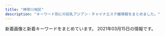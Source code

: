 ```yaml
---
title: "神奈川地区"
description: "キーワード別にの巨乳アジアン・チャイナエステ嬢情報をまとめました。"
---
```


新着画像と新着キーワードをまとめています。
2021年03月15日の情報です。

<DmmAffiliateIns />
<KeywordTable
  shops={
    [
    {
        "station": "JR\u5e73\u585a\u99c5",
        "url": "http://esthe-massage.pw/",
        "img_links": [
            "http://esthe-massage.pw/img/cg03.jpg",
            "http://esthe-massage.pw/img/m1.jpg",
            "http://esthe-massage.pw/img/top.jpg",
            "http://esthe-massage.pw/img/cg04.jpg",
            "http://esthe-massage.pw/img/m10.jpg",
            "http://esthe-massage.pw/img/m6.jpg",
            "http://esthe-massage.pw/img/m5.jpg",
            "http://esthe-massage.pw/img/m4.jpg",
            "http://esthe-massage.pw/img/m20.jpg",
            "http://esthe-massage.pw/img/fla.jpg",
            "http://esthe-massage.pw/img/cg01.jpg",
            "http://esthe-massage.pw/img/m60.jpg",
            "http://esthe-massage.pw/img/noo.png",
            "http://esthe-massage.pw/img/cg05.jpg",
            "http://esthe-massage.pw/img/m2.jpg",
            "http://esthe-massage.pw/img/stan.png",
            "http://esthe-massage.pw/img/m30.jpg",
            "http://esthe-massage.pw/img/cg02.jpg",
            "http://esthe-massage.pw/img/m3.jpg",
            "http://esthe-massage.pw/img/no.png"
        ],
        "keywords": {
            "86": 3,
            "85": 1,
            "D": 3,
            "87": 1,
            "E": 2
        },
        "name": "\u6843\u9999"
    },
    {
        "keywords": {},
        "url": "http://www.miyoplop.xyz/",
        "name": "\u30cf\u30cb\u30fc",
        "station": "JR\u85e4\u6ca2\u99c5\u5357\u53e3",
        "img_links": []
    },
    {
        "station": "JR\u6238\u585a\u99c5\u897f\u53e3",
        "img_links": [
            "https://arena.jpn.vin/photos/sites/25/2021/02/2021021019135821.jpg",
            "https://arena.jpn.vin/images/s2.jpg",
            "https://arena.jpn.vin/images/s_news.jpg",
            "https://arena.jpn.vin/images/new.jpg",
            "https://arena.jpn.vin/images/tel.jpg",
            "https://arena.jpn.vin/images/room4.jpg",
            "https://arena.jpn.vin/images/news_bj2.jpg",
            "https://arena.jpn.vin/images/room1.jpg",
            "https://arena.jpn.vin/images/mobile.jpg",
            "https://arena.jpn.vin/images/room3.jpg",
            "https://arena.jpn.vin/images/s_staff.jpg",
            "https://arena.jpn.vin/photos/sites/25/2021/02/2021021019135553.jpg",
            "https://arena.jpn.vin/images/room2.jpg",
            "https://arena.jpn.vin/images/s1.jpg",
            "https://arena.jpn.vin/images/s_link.jpg",
            "https://arena.jpn.vin/photos/sites/25/2021/02/202102101913575.jpg",
            "https://arena.jpn.vin/images/top.jpg",
            "https://arena.jpn.vin/images/s_face.jpg",
            "https://arena.jpn.vin/photos/sites/25/2021/02/2021021019135619.jpg"
        ],
        "name": "\u30a2\u30ea\u30fc\u30ca",
        "keywords": {
            "85": 16,
            "86": 32,
            "C": 12,
            "D": 64,
            "87": 16
        },
        "url": "https://arena.jpn.vin/"
    },
    {
        "station": "JR\u85e4\u6ca2\u99c5\u5357\u53e3",
        "name": "\u9e97",
        "keywords": {
            "83": 4,
            "86": 4,
            "89": 2,
            "85": 2
        },
        "img_links": [
            "http://es-rei.work/_src/26747204/list_05.png",
            "http://es-rei.work/_src/26838136/news.jpg",
            "http://es-rei.work/_src/26747300/line3.png",
            "http://es-rei.work/_src/26791115/_igp4263.jpg",
            "http://es-rei.work/_src/26747132/line1.jpg",
            "http://es-rei.work/_src/26747114/base_03.png",
            "http://es-rei.work/_src/26747222/line3.png",
            "http://es-rei.work/_src/26747207/navi2_03.png",
            "http://es-rei.work/_src/26747225/wechatimg75.jpg",
            "http://es-rei.work/_src/47863241/05859f21726dfcef9faa9bab12a2595.jpg",
            "http://es-rei.work/_src/26838158/wechatimg75.jpg",
            "http://es-rei.work/_src/26747208/navi2_04.png",
            "http://es-rei.work/_src/34041596/05859f21726dfcef9faa9bab12a2595.jpg",
            "http://es-rei.work/_src/26824216/b0131b16446464e537eff864d8f041bb.jpg",
            "http://es-rei.work/_src/26747093/_igp4295.jpg",
            "http://es-rei.work/_src/26747086/base_01.png",
            "http://es-rei.work/_src/26791053/_dsf9449.jpg",
            "http://es-rei.work/_src/26747292/wechatimg202.jpg",
            "http://es-rei.work/_src/26791049/_dsf9442.jpg",
            "http://es-rei.work/_src/26747301/line3.png",
            "http://es-rei.work/_src/47863239/line3.png",
            "http://es-rei.work/_src/26838156/wechatimg204.jpg",
            "http://es-rei.work/_src/26747226/line3.png",
            "http://es-rei.work/3.jpg",
            "http://es-rei.work/_src/26747287/line3.png",
            "http://es-rei.work/_src/26747218/line1.jpg",
            "http://es-rei.work/_src/26838155/wechatimg202.jpg",
            "http://es-rei.work/_src/26747206/navi2_02.png",
            "http://es-rei.work/_src/26790995/wechatimg38_20181018221746252.jpg",
            "http://es-rei.work/_src/47863108/wechatimg26_20200914183556350.jpg",
            "http://es-rei.work/_src/26747201/list_02.png",
            "http://es-rei.work/_src/26747141/base_03.png",
            "http://es-rei.work/_src/26824435/cam2.png",
            "http://es-rei.work/5.jpg",
            "http://es-rei.work/_src/47863242/100054276feb8d8cef3ac5199531cfe.jpg",
            "http://es-rei.work/_src/26747223/line3.png",
            "http://es-rei.work/_src/26747200/list_01.png",
            "http://es-rei.work/_src/26747158/base_03.png",
            "http://es-rei.work/_src/26747202/list_03.png",
            "http://es-rei.work/_src/26747231/line1.jpg",
            "http://es-rei.work/_src/26747229/line1.jpg",
            "http://es-rei.work/_src/26747203/list_04.png",
            "http://es-rei.work/_src/26838174/line.png",
            "http://es-rei.work/1.jpg",
            "http://es-rei.work/_src/26747199/sign.png",
            "http://es-rei.work/2.jpg",
            "http://es-rei.work/_src/26747205/navi2_01.png",
            "http://es-rei.work/_src/26791051/_dsf9446.jpg",
            "http://es-rei.work/_src/26747210/navi2_06.png",
            "http://es-rei.work/_src/26747173/base_03.png",
            "http://es-rei.work/_src/47863244/line1.jpg",
            "http://es-rei.work/_src/26747294/line3.png",
            "http://es-rei.work/_src/34041600/line3.png",
            "http://es-rei.work/_src/26747304/line1.jpg",
            "http://es-rei.work/_src/26747288/line3.png",
            "http://es-rei.work/_src/47863240/line3.png",
            "http://es-rei.work/_src/26747187/base_03.png",
            "http://es-rei.work/_src/26747296/line1.jpg",
            "http://es-rei.work/_src/26747221/wechatimg164_1.jpg",
            "http://es-rei.work/_src/34041599/line3.png",
            "http://es-rei.work/_src/26747302/wechatimg204.jpg",
            "http://es-rei.work/_src/26747126/base_01.png",
            "http://es-rei.work/_src/26838157/wechatimg77.jpg",
            "http://es-rei.work/_src/26747170/base_01.png",
            "http://es-rei.work/_src/26747089/51d8ecbee4cc2935f070c539c37ded71.jpg",
            "http://es-rei.work/_src/26747209/navi2_05.png",
            "http://es-rei.work/_src/26747185/base_01.png",
            "http://es-rei.work/_src/26838160/line.png",
            "http://es-rei.work/_src/26747293/line3.png",
            "http://es-rei.work/_src/34041693/line1.jpg",
            "http://es-rei.work/_src/26747289/wechatimg77.jpg",
            "http://es-rei.work/_src/34041597/wechatimg26_20200914183556350.jpg",
            "http://es-rei.work/4.jpg",
            "http://es-rei.work/_src/26747227/line3.png",
            "http://es-rei.work/_src/26747153/base_01.png",
            "http://es-rei.work/_src/34124118/wechatimg26_20200914183556350.jpg"
        ],
        "url": "http://es-rei.work/"
    },
    {
        "img_links": [
            "https://mitsunoaji.oks.bz/images/ico01.png",
            "https://mitsunoaji.oks.bz/images/link_nav06.jpg",
            "https://mitsunoaji.oks.bz/images/link_nav07.jpg",
            "https://mitsunoaji.oks.bz/images/side_link.jpg",
            "https://mitsunoaji.oks.bz/images/link_nav03.jpg",
            "https://mitsunoaji.oks.bz/images/side_mobile.jpg",
            "https://mitsunoaji.oks.bz/photos/sites/22/2021/01/202101310909471.jpg",
            "https://mitsunoaji.oks.bz/images/top_slider01.jpg",
            "https://mitsunoaji.oks.bz/images/sp_top.jpg",
            "https://mitsunoaji.oks.bz/images/top.png",
            "https://mitsunoaji.oks.bz/images/side_tel.jpg",
            "https://mitsunoaji.oks.bz/photos/sites/22/2021/01/2021013109095052.jpg",
            "https://mitsunoaji.oks.bz/images/info3.jpg",
            "https://mitsunoaji.oks.bz/photos/sites/22/2021/01/202101310909491.jpg",
            "https://mitsunoaji.oks.bz/photos/sites/22/2021/01/2021013109095137.jpg",
            "https://mitsunoaji.oks.bz/images/info1.jpg",
            "https://mitsunoaji.oks.bz/images/link_nav05.jpg",
            "https://mitsunoaji.oks.bz/images/link_nav04.jpg",
            "https://mitsunoaji.oks.bz/images/info2.jpg",
            "https://mitsunoaji.oks.bz/images/link_nav01.jpg",
            "https://mitsunoaji.oks.bz/images/link_nav02.jpg",
            "https://mitsunoaji.oks.bz/images/top_slider02.jpg"
        ],
        "station": "JR\u5c0f\u7530\u539f\u99c5\u6771\u53e3",
        "name": "\u306f\u3060\u304b\u306e\u3053\u3053\u308d",
        "keywords": {
            "D": 4,
            "86": 2,
            "85": 2
        },
        "url": "https://mitsunoaji.oks.bz/"
    },
    {
        "station": "JR\u5927\u8239\u99c5\u6771\u53e3",
        "url": "http://yu-raku.info/",
        "name": "\u60a0\u697d",
        "keywords": {},
        "img_links": [
            "http://yu-raku.info/images/bar-info.png",
            "http://yu-raku.info/staff/s-emi4.jpg",
            "http://yu-raku.info/images/c-therapist0.png",
            "http://yu-raku.info/images/bar-therapist.png",
            "http://yu-raku.info/staff/s-emi3.jpg",
            "http://yu-raku.info/staff/s-nana1.jpg",
            "http://yu-raku.info/staff/s-emi5.jpg",
            "http://yu-raku.info/sp/images/b-tel.png",
            "http://yu-raku.info/images/b-interior.jpg",
            "http://yu-raku.info/images/bar-cam.png",
            "http://yu-raku.info/sp/images/bar-cover.png",
            "http://yu-raku.info/images/c-top0.png",
            "http://yu-raku.info/staff/s-kana1.jpg",
            "http://yu-raku.info/staff/s-niri1.jpg",
            "http://yu-raku.info/images/pic-interior.png",
            "http://yu-raku.info/images/bar-interior.png",
            "http://yu-raku.info/images/fotter.jpg",
            "http://yu-raku.info/images/bar-cover.png",
            "http://yu-raku.info/staff/s-sayuri1.jpg",
            "http://yu-raku.info/sp/images/bar-cam.png",
            "http://yu-raku.info/staff/s-yuko1.jpg",
            "http://yu-raku.info/staff/s-miki1.jpg"
        ]
    },
    {
        "img_links": [
            "http://treat-rlx.com/pic/head.jpg",
            "http://treat-rlx.com/staff/aya/01.jpg",
            "http://treat-rlx.com/img/ttl_staff.jpg",
            "http://treat-rlx.com/pic/topimg4.png",
            "http://treat-rlx.com/staff/mika/01mb.jpg",
            "http://treat-rlx.com/img/ttl_mobile.png",
            "http://treat-rlx.com/staff/mika/01.jpg",
            "http://treat-rlx.com/staff/aya/01mb.jpg",
            "http://treat-rlx.com/img/ttl_rec.png",
            "http://treat-rlx.com/img/att.png",
            "http://treat-rlx.com/pic/topimg5.png",
            "http://treat-rlx.com/pic/topimg1.png",
            "http://treat-rlx.com/i/files/homeimg.jpg",
            "http://treat-rlx.com/pic/topimg2.png",
            "http://treat-rlx.com/pic/topimg3.png"
        ],
        "name": "\u798f\u7e01",
        "station": "\u5584\u884c\u99c5\u6771\u53e3",
        "url": "http://treat-rlx.com/",
        "keywords": {
            "C": 11
        }
    },
    {
        "img_links": [
            "http://onlyone-relax.xyz/images/cg09.jpg",
            "http://onlyone-relax.xyz/images/cg10.jpg",
            "http://onlyone-relax.xyz/images/1.jpg",
            "http://onlyone-relax.xyz/images/4.jpg",
            "http://onlyone-relax.xyz/images/cg01.jpg",
            "http://onlyone-relax.xyz/images/top.png",
            "http://onlyone-relax.xyz/images/cg02.jpg",
            "http://onlyone-relax.xyz/images/spacer300x450.png",
            "http://onlyone-relax.xyz/images/cg05.jpg",
            "http://onlyone-relax.xyz/images/qr.jpg",
            "http://onlyone-relax.xyz/images/cg04.jpg",
            "http://onlyone-relax.xyz/images/cg08.jpg",
            "http://onlyone-relax.xyz/images/cg03.jpg",
            "http://onlyone-relax.xyz/images/cg07.jpg",
            "http://onlyone-relax.xyz/images/2.jpg",
            "http://onlyone-relax.xyz/images/top2.png"
        ],
        "name": "\u30ad\u30e5\u30fc\u30c8",
        "keywords": {
            "D": 52,
            "F": 8,
            "C": 8,
            "E": 8
        },
        "url": "http://onlyone-relax.xyz/",
        "station": "JR\u5c0f\u7530\u539f\u99c5\u897f\u53e3"
    },
    {
        "keywords": {
            "D": 8,
            "83": 4,
            "C": 22,
            "87": 12
        },
        "station": "JR\u5e73\u585a\u99c5\u5317\u53e3",
        "url": "http://www.bestlove.iesjp.com/",
        "img_links": [
            "http://www.bestlove.iesjp.com/files/005-03.jpg",
            "http://www.bestlove.iesjp.com/files/001-02.jpg",
            "http://www.bestlove.iesjp.com/images/r3.jpg",
            "http://www.bestlove.iesjp.com/files/003.jpg",
            "http://www.bestlove.iesjp.com/images/line.png",
            "http://www.bestlove.iesjp.com/files/002-02.jpg",
            "http://www.bestlove.iesjp.com/photo_news/upimg/54866603c72e67a391_0.jpg",
            "http://www.bestlove.iesjp.com/files/004-02.jpg",
            "http://www.bestlove.iesjp.com/files/006.jpg",
            "http://www.bestlove.iesjp.com/files/004-03.jpg",
            "http://www.bestlove.iesjp.com/files/005.jpg",
            "http://www.bestlove.iesjp.com/files/006-03.jpg",
            "http://www.bestlove.iesjp.com/files/004.jpg",
            "http://www.bestlove.iesjp.com/files/005-02.jpg",
            "http://www.bestlove.iesjp.com/files/002-03.jpg",
            "http://www.bestlove.iesjp.com/images/mobile.jpg",
            "http://www.bestlove.iesjp.com/files/002.jpg",
            "http://www.bestlove.iesjp.com/files/006-02.jpg",
            "http://www.bestlove.iesjp.com/images/atomosky.jpg",
            "http://www.bestlove.iesjp.com/files/003-02.jpg",
            "http://www.bestlove.iesjp.com/files/003-03.jpg",
            "http://www.bestlove.iesjp.com/files/001.jpg",
            "http://www.bestlove.iesjp.com/photo_news/upimg/77212603ef74383541_0.jpg",
            "http://www.bestlove.iesjp.com/files/001-03.jpg"
        ],
        "name": "Best Love \uff5e\u30d9\u30b9\u30c8\u30e9\u30d6\uff5e"
    },
    {
        "url": "http://o-jp.com/tsubaki/",
        "name": "\u693f",
        "keywords": {
            "C": 6
        },
        "img_links": [
            "http://o-jp.com/tsubaki/images/photo01.jpg",
            "http://o-jp.com/tsubaki/images/t_discount.jpg",
            "http://o-jp.com/tsubaki/images/photo02.jpg",
            "http://o-jp.com/tsubaki/images/photo03.jpg",
            "http://o-jp.com/tsubaki/images/mimi1.jpg",
            "http://o-jp.com/tsubaki/images/photo04.jpg",
            "http://o-jp.com/tsubaki/images/index_enter.jpg",
            "http://o-jp.com/tsubaki/images/t_mobile.jpg"
        ],
        "station": "JR\u5e73\u585a\u99c5\u897f\u53e3"
    },
    {
        "keywords": {},
        "url": "http://sui-en.work/",
        "station": "JR\u5e73\u585a\u99c5\u5317\u53e3",
        "name": "\u968f\u7e01",
        "img_links": [
            "http://sui-en.work/images/ta.jpg",
            "http://sui-en.work/images/interior_t.png",
            "http://sui-en.work/img/sena1.jpg",
            "http://sui-en.work/images/sys3.png",
            "http://sui-en.work/images/int2.png",
            "http://sui-en.work/images/news.jpg",
            "http://sui-en.work/img/hana1.jpg",
            "http://sui-en.work/images/int3.png",
            "http://sui-en.work/img/yuki1.jpg",
            "http://sui-en.work/images/4.png",
            "http://sui-en.work/img/kaori1.jpg",
            "http://sui-en.work/images/tr.jpg",
            "http://sui-en.work/images/sys1.jpg",
            "http://sui-en.work/images/b2.jpg",
            "http://sui-en.work/images/b1.jpg",
            "http://sui-en.work/images/sys2.jpg",
            "http://sui-en.work/images/1.png",
            "http://sui-en.work/images/head.jpg",
            "http://sui-en.work/images/info.jpg",
            "http://sui-en.work/images/mobile.jpg",
            "http://sui-en.work/images/2.png",
            "http://sui-en.work/images/staff_t.png",
            "http://sui-en.work/images/int1.png",
            "http://sui-en.work/images/3.png"
        ]
    },
    {
        "keywords": {
            "G": 4,
            "E": 8
        },
        "url": "http://civebt.xyz/",
        "name": "\u9b54\u6cd5\u306e\u5973\u738b",
        "img_links": [
            "http://civebt.xyz/uploads/201103/1-201103091136248.jpg",
            "http://civebt.xyz/uploads/201103/1-201103091150648.jpg",
            "http://civebt.xyz/templets/default/picture/head.jpg",
            "http://civebt.xyz/templets/default/picture/news.jpg",
            "http://civebt.xyz/uploads/201103/1-201103143450506.jpg",
            "http://civebt.xyz/uploads/201103/1-201103091122a3.jpg",
            "http://civebt.xyz/templets/default/picture/staff_t.jpg",
            "http://civebt.xyz/templets/default/picture/interior_t.jpg",
            "http://civebt.xyz/uploads/201102/1-2011021306404K.png",
            "http://civebt.xyz/uploads/201102/1-201102130FY09.png",
            "http://civebt.xyz/templets/default/picture/rec1.png",
            "http://civebt.xyz/uploads/180620/1-1P62010193X63.jpg",
            "http://civebt.xyz/uploads/180620/1-1P62010154K00.png"
        ],
        "station": "\u6e58\u5357\u53f0\u99c5\u897f\u53e3"
    },
    {
        "url": "http://megumi-est.xyz/",
        "station": "JR\u85e4\u6ca2\u99c5\u5357\u53e3",
        "keywords": {},
        "img_links": [
            "http://megumi-est.xyz/images/topbg.jpg",
            "http://megumi-est.xyz/images/roomimg/img1.png",
            "http://megumi-est.xyz/images/mobile_bg.png",
            "http://megumi-est.xyz/girl/5.jpg",
            "http://megumi-est.xyz/images/newsbg.png",
            "http://megumi-est.xyz/girl/4.jpg",
            "http://megumi-est.xyz/images/pickup_line.png",
            "http://megumi-est.xyz/girl/8.jpg",
            "http://megumi-est.xyz/images/roomimg/img2.png",
            "http://megumi-est.xyz/images/roomimg/img3.png",
            "http://megumi-est.xyz/images/staff_bg.png",
            "http://megumi-est.xyz/images/roomimg/img4.png",
            "http://megumi-est.xyz/girl/1.jpg"
        ],
        "name": "\u6075"
    },
    {
        "url": "http://www.sh-riraku77.site/",
        "img_links": [
            "http://www.sh-riraku77.site/uploads/190703/1-1ZF3151554H6.jpg",
            "http://www.sh-riraku77.site/picture/top23.png",
            "http://www.sh-riraku77.site/picture/end.png",
            "http://www.sh-riraku77.site/plus/images/room1.jpg",
            "http://www.sh-riraku77.site/plus/images/room4.jpg",
            "http://www.sh-riraku77.site/picture/photo3.png",
            "http://www.sh-riraku77.site/uploads/201214/1-201214130312232.jpg",
            "http://www.sh-riraku77.site/plus/images/room2.jpg",
            "http://www.sh-riraku77.site/picture/top22.png",
            "http://www.sh-riraku77.site/picture/s_new.png",
            "http://www.sh-riraku77.site/picture/i_therapist.png",
            "http://www.sh-riraku77.site/plus/images/room3.jpg",
            "http://www.sh-riraku77.site/picture/s_staff.png"
        ],
        "keywords": {},
        "name": "\u82b1\u306e\u604b",
        "station": "JR\u65b0\u6749\u7530\u99c5\u897f\u53e3"
    },
    {
        "img_links": [
            "http://www.hamabei.com/images/qr.jpg",
            "http://www.hamabei.com/images/buttona_04.jpg",
            "http://www.hamabei.com/images/yuka1.jpg",
            "http://www.hamabei.com/images/miki1.jpg",
            "http://www.hamabei.com/images/giral014.jpg",
            "http://www.hamabei.com/images/kaori1.jpg",
            "http://www.hamabei.com/images/giral007.jpg",
            "http://www.hamabei.com/images/giral015.jpg",
            "http://www.hamabei.com/images/giral012.jpg",
            "http://www.hamabei.com/images/giral009.jpg",
            "http://www.hamabei.com/images/buttona_07.jpg",
            "http://www.hamabei.com/images/buttona_03.jpg",
            "http://www.hamabei.com/images/buttona_06.jpg",
            "http://www.hamabei.com/images/buttona_08.jpg",
            "http://www.hamabei.com/images/nana1.jpg",
            "http://www.hamabei.com/images/buttona_05.jpg"
        ],
        "keywords": {},
        "station": "JR\u8305\u30f6\u5d0e\u99c5\u5357\u53e3",
        "url": "http://www.hamabei.com/",
        "name": "\u6d5c\u8fba\u306e\u604b"
    },
    {
        "img_links": [
            "http://es-hanabi.xyz/images/g3.jpg",
            "http://es-hanabi.xyz/images/new1.jpg",
            "http://es-hanabi.xyz/images/r7.jpg",
            "http://es-hanabi.xyz/images/r8.jpg",
            "http://es-hanabi.xyz/images/g4.jpg",
            "http://es-hanabi.xyz/images/top.jpg",
            "http://es-hanabi.xyz/images/g0.jpg",
            "http://es-hanabi.xyz/images/r1.jpg",
            "http://es-hanabi.xyz/images/r5.jpg",
            "http://es-hanabi.xyz/images/r6.jpg",
            "http://es-hanabi.xyz/images/mobile.png",
            "http://es-hanabi.xyz/images/zi_staff.png",
            "http://es-hanabi.xyz/images/g2.jpg",
            "http://es-hanabi.xyz/images/g1.jpg",
            "http://es-hanabi.xyz/images/g5.jpg",
            "http://es-hanabi.xyz/images/r2.jpg"
        ],
        "station": "JR\u5e73\u585a\u99c5\u897f\u53e3",
        "name": "\u30cf\u30ca\u30d3",
        "url": "http://es-hanabi.xyz/",
        "keywords": {
            "C": 7
        }
    },
    {
        "name": "\u30c6\u30df\u30ea",
        "url": "https://temiri.ests.jp/",
        "station": "\u80fd\u898b\u53f0\u99c5",
        "keywords": {
            "85": 24,
            "86": 24,
            "D": 48,
            "83": 12,
            "C": 54
        },
        "img_links": [
            "https://temiri.ests.jp/images/link_nav05.jpg",
            "https://temiri.ests.jp/images/room1.jpg",
            "https://temiri.ests.jp/images/close_eject.png",
            "https://temiri.ests.jp/photos/sites/37/2021/03/2021031204343630.jpg",
            "https://temiri.ests.jp/photos/sites/37/2021/03/2021030103445059.jpg",
            "https://temiri.ests.jp/images/room6.jpg",
            "https://temiri.ests.jp/images/tit_new.jpg",
            "https://temiri.ests.jp/photos/sites/37/2021/03/2021030103445152.jpg",
            "https://temiri.ests.jp/images/room4.jpg",
            "https://temiri.ests.jp/images/link_nav06.jpg",
            "https://temiri.ests.jp/photos/sites/37/2021/03/2021030103445096.jpg",
            "https://temiri.ests.jp/images/link_nav07.jpg",
            "https://temiri.ests.jp/images/room5.jpg",
            "https://temiri.ests.jp/photos/sites/37/2021/03/2021030106081839.jpg",
            "https://temiri.ests.jp/images/top.png",
            "https://temiri.ests.jp/images/link_nav02.jpg",
            "https://temiri.ests.jp/images/link_nav03.jpg",
            "https://temiri.ests.jp/images/tit_eject.jpg",
            "https://temiri.ests.jp/images/link_nav04.jpg",
            "https://temiri.ests.jp/images/room2.jpg",
            "https://temiri.ests.jp/images/link_nav01.jpg",
            "https://temiri.ests.jp/images/tit_face.jpg",
            "https://temiri.ests.jp/images/btn_eject.jpg",
            "https://temiri.ests.jp/images/img_eject.jpg",
            "https://temiri.ests.jp/images/sp_top.jpg",
            "https://temiri.ests.jp/images/room3.jpg"
        ]
    },
    {
        "station": "JR\u8305\u30f6\u5d0e\u99c5\u5317\u53e3",
        "url": "http://karen.ies.fun/",
        "name": "\u83ef\u84ee",
        "img_links": [],
        "keywords": {}
    },
    {
        "url": "http://es-libres.com/",
        "station": "JR\u6771\u6238\u585a\u99c5\u897f\u53e3",
        "name": "\u30ea\u30d6\u30ec\u30b9",
        "keywords": {
            "C": 1,
            "D": 2,
            "89": 1,
            "E": 1
        },
        "img_links": [
            "http://es-libres.com/staffPhoto/b20201007072654.jpg",
            "http://es-libres.com/images/gallery/01.jpg",
            "http://es-libres.com/staffPhoto/s20201007072654.jpg",
            "http://es-libres.com/staffPhoto/b20201007072550.jpg",
            "http://es-libres.com/staffPhoto/s20201007072633.jpg",
            "http://es-libres.com/uploadfiles/Image/campaignEsLibresCom.jpg",
            "http://es-libres.com/staffPhoto/s20201007072550.jpg",
            "http://es-libres.com/js/sliderLine/slide_prev.png",
            "http://es-libres.com/staffPhoto/b20201007072633.jpg",
            "http://es-libres.com/js/sliderLine/slide_next.png",
            "http://es-libres.com/staffPhoto/s20201007072718.jpg",
            "http://es-libres.com/images/gallery/02.jpg",
            "http://es-libres.com/images/gallery/04.jpg",
            "http://es-libres.com/images/guide.jpg",
            "http://es-libres.com/images/mobile.jpg",
            "http://es-libres.com/images/returnBtn.png",
            "http://es-libres.com/images/gallery/03.jpg",
            "http://es-libres.com/staffPhoto/b20201007072718.jpg"
        ]
    },
    {
        "img_links": [
            "http://en.este88.com/gals/nana1.jpg",
            "http://en.este88.com/gals/teina1.jpg",
            "http://en.este88.com/i/images/info_07.jpg",
            "http://en.este88.com/gals/saya1.jpg",
            "http://en.este88.com/i/images/info_09.jpg",
            "http://en.este88.com/gals/koko1.jpg",
            "http://en.este88.com/gals/momo1.jpg",
            "http://en.este88.com/i/images/info_15.jpg",
            "http://en.este88.com/gals/rena1.jpg",
            "http://en.este88.com/gals/asuka1.jpg",
            "http://en.este88.com/gals/riri1.jpg",
            "http://en.este88.com/i/images/info_12.jpg",
            "http://en.este88.com/images/info.png",
            "http://en.este88.com/gals/aya1.jpg"
        ],
        "name": "\u7e01",
        "url": "http://en.este88.com/",
        "keywords": {},
        "station": "JR\u85e4\u6ca2\u99c5\u5317\u53e3"
    },
    {
        "url": "https://fuwafuwa-girl.jpn.vin/",
        "name": "\u3075\u308f\u3075\u308f\u5a18",
        "keywords": {
            "87": 10,
            "88": 5,
            "E": 10,
            "85": 5,
            "D": 10,
            "C": 13
        },
        "station": "\u4e0a\u5927\u5ca1\u99c5",
        "img_links": [
            "https://fuwafuwa-girl.jpn.vin/images/s_pick.png",
            "https://fuwafuwa-girl.jpn.vin/images/room1.jpg",
            "https://fuwafuwa-girl.jpn.vin/images/m7.jpg",
            "https://fuwafuwa-girl.jpn.vin/images/s_staff.png",
            "https://fuwafuwa-girl.jpn.vin/photos/sites/34/2021/02/2021022406110276.jpg",
            "https://fuwafuwa-girl.jpn.vin/images/m13.jpg",
            "https://fuwafuwa-girl.jpn.vin/images/s_news.png",
            "https://fuwafuwa-girl.jpn.vin/images/info.jpg",
            "https://fuwafuwa-girl.jpn.vin/images/room2.jpg",
            "https://fuwafuwa-girl.jpn.vin/photos/sites/34/2021/02/2021022406110282.jpg",
            "https://fuwafuwa-girl.jpn.vin/images/m9.jpg",
            "https://fuwafuwa-girl.jpn.vin/images/s_link.png",
            "https://fuwafuwa-girl.jpn.vin/images/m14.jpg",
            "https://fuwafuwa-girl.jpn.vin/images/m10.jpg",
            "https://fuwafuwa-girl.jpn.vin/images/mobile.jpg",
            "https://fuwafuwa-girl.jpn.vin/images/m15.jpg",
            "https://fuwafuwa-girl.jpn.vin/images/m11.jpg",
            "https://fuwafuwa-girl.jpn.vin/images/m12.jpg",
            "https://fuwafuwa-girl.jpn.vin/images/m8.jpg",
            "https://fuwafuwa-girl.jpn.vin/images/top.png",
            "https://fuwafuwa-girl.jpn.vin/photos/sites/34/2021/02/202102240611046.jpg",
            "https://fuwafuwa-girl.jpn.vin/images/s_massage.png",
            "https://fuwafuwa-girl.jpn.vin/photos/sites/34/2021/02/2021022406110384.jpg",
            "https://fuwafuwa-girl.jpn.vin/images/room3.jpg",
            "https://fuwafuwa-girl.jpn.vin/images/room4.jpg"
        ]
    },
    {
        "img_links": [
            "http://uintiop.tokyo/picture/2.jpg",
            "http://uintiop.tokyo/picture/top-img10.jpg",
            "http://uintiop.tokyo/uploads/200714/1-200G4125RS59.jpg",
            "http://uintiop.tokyo/picture/top-img01.png",
            "http://uintiop.tokyo/picture/call.png",
            "http://uintiop.tokyo/picture/3.jpg",
            "http://uintiop.tokyo/picture/top-img02.png",
            "http://uintiop.tokyo/uploads/210208/1-21020Q31459221.jpg",
            "http://uintiop.tokyo/picture/1.jpg",
            "http://uintiop.tokyo/picture/top-img03.jpg",
            "http://uintiop.tokyo/uploads/210220/1-21022013460JA.jpg",
            "http://uintiop.tokyo/picture/tel.png",
            "http://uintiop.tokyo/uploads/210111/1-210111123I9332.jpg",
            "http://uintiop.tokyo/uploads/200727/1-200HG01643361.jpg",
            "http://uintiop.tokyo/picture/4.jpg",
            "http://uintiop.tokyo/uploads/200714/1-200G4124210P7.jpg",
            "http://uintiop.tokyo/uploads/200720/1-200H013041T46.jpg"
        ],
        "keywords": {
            "C": 15,
            "86": 2,
            "\u80f8": 1,
            "D": 2
        },
        "url": "http://uintiop.tokyo/",
        "name": "\u5929\u4f7f",
        "station": "JR\u85e4\u6ca2\u99c5\u5357\u53e3"
    },
    {
        "station": "JR\u85e4\u6ca2\u99c5\u5357\u53e3",
        "img_links": [
            "http://lavender-est.xyz/girl/3.jpg",
            "http://lavender-est.xyz/girl/2.jpg",
            "http://lavender-est.xyz/images/bar_staff.jpg",
            "http://lavender-est.xyz/girl/11.jpg",
            "http://lavender-est.xyz/girl/4.jpg",
            "http://lavender-est.xyz/images/twitter.jpg",
            "http://lavender-est.xyz/girl/7.jpg",
            "http://lavender-est.xyz/images/top01.jpg",
            "http://lavender-est.xyz/girl/11_2.jpg",
            "http://lavender-est.xyz/girl/11_1.jpg",
            "http://lavender-est.xyz/girl/15_1.jpg",
            "http://lavender-est.xyz/girl/8.jpg",
            "http://lavender-est.xyz/girl/9_2.jpg",
            "http://lavender-est.xyz/girl/9_1.jpg",
            "http://lavender-est.xyz/girl/5_1.jpg",
            "http://lavender-est.xyz/girl/7_2.jpg",
            "http://lavender-est.xyz/girl/4_1.jpg",
            "http://lavender-est.xyz/girl/14_2.jpg",
            "http://lavender-est.xyz/girl/5_2.jpg",
            "http://lavender-est.xyz/girl/8_1.jpg",
            "http://lavender-est.xyz/girl/14.jpg",
            "http://lavender-est.xyz/images/mobile.png",
            "http://lavender-est.xyz/images/room/r1.jpg",
            "http://lavender-est.xyz/images/pro_girl_line.jpg",
            "http://lavender-est.xyz/girl/14_1.jpg",
            "http://lavender-est.xyz/images/room/r4.jpg",
            "http://lavender-est.xyz/i/girl/4.jpg",
            "http://lavender-est.xyz/girl/10_2.jpg",
            "http://lavender-est.xyz/girl/15.jpg",
            "http://lavender-est.xyz/girl/5.jpg",
            "http://lavender-est.xyz/images/room/r2.jpg",
            "http://lavender-est.xyz/girl/2_1.jpg",
            "http://lavender-est.xyz/images/room/r3.jpg",
            "http://lavender-est.xyz/girl/3_1.jpg",
            "http://lavender-est.xyz/images/tel.png",
            "http://lavender-est.xyz/girl/10_1.jpg",
            "http://lavender-est.xyz/girl/5_3.jpg",
            "http://lavender-est.xyz/images/lr_02.jpg",
            "http://lavender-est.xyz/girl/9.jpg",
            "http://lavender-est.xyz/girl/7_1.jpg",
            "http://lavender-est.xyz/girl/10.jpg"
        ],
        "name": "\u30e9\u30d9\u30f3\u30c0\u30fc",
        "keywords": {},
        "url": "http://lavender-est.xyz/"
    },
    {
        "station": "\u8ffd\u6d5c\u99c5",
        "keywords": {
            "D": 15,
            "86": 12,
            "87": 3,
            "85": 3,
            "C": 3
        },
        "url": "http://oppama.iest.info/",
        "name": "\u8ffd\u6d5c\u30de\u30c3\u30b5\u30fc\u30b8",
        "img_links": [
            "http://cdn.dino-es.com/images/line.jpg",
            "http://oppama.iest.info/photos/sites/10/2018/07/2018073109281695.jpg",
            "http://oppama.iest.info/images/s_staff.jpg",
            "http://oppama.iest.info/photos/sites/10/2018/07/2018073109281781.jpg",
            "http://cdn.dino-es.com/images/logo/150x40DinoEs.png",
            "http://cdn.dino-es.com/images/allpics/KL77e92f55838704c7de0a1eb6ca2a81a0/4ec1d6974658a8b101911755e5d05691.jpg",
            "http://oppama.iest.info/images/bj3.jpg",
            "http://oppama.iest.info/images/s_news.png",
            "http://oppama.iest.info/photos/sites/10/2018/07/2018073109281797.jpg",
            "http://oppama.iest.info/images/room4.jpg",
            "http://oppama.iest.info/images/mobile.png",
            "http://oppama.iest.info/photos/sites/10/2018/05/2018053009323272.jpg",
            "http://oppama.iest.info/images/room6.jpg",
            "http://oppama.iest.info/images/room1.jpg",
            "http://oppama.iest.info/images/l1.jpg",
            "http://oppama.iest.info/photos/sites/10/2018/07/2018073109281759.jpg",
            "http://oppama.iest.info/images/s_news2.png",
            "http://oppama.iest.info/photos/sites/10/2018/05/2018053009323253.jpg",
            "http://oppama.iest.info/images/top.jpg",
            "http://oppama.iest.info/photos/sites/10/2018/05/2018053009323372.jpg",
            "http://oppama.iest.info/photos/sites/10/2018/07/2018073109281740.jpg",
            "http://oppama.iest.info/images/room2.jpg",
            "http://oppama.iest.info/images/room5.jpg",
            "http://oppama.iest.info/images/room3.jpg",
            "http://oppama.iest.info/photos/sites/10/2018/05/2018053009323210.jpg",
            "http://oppama.iest.info/images/s_pick.png"
        ]
    },
    {
        "station": "JR\u85e4\u6ca2\u99c5\u5357\u53e3",
        "keywords": {},
        "name": "\u85ab",
        "url": "http://f-kaori.work/",
        "img_links": [
            "http://f-kaori.work/images/3.jpg",
            "http://f-kaori.work/images/5.jpg",
            "http://f-kaori.work/sp/images/tel.jpg",
            "http://f-kaori.work/sp/images/1.jpg",
            "http://f-kaori.work/sp/img/yumi1.jpg",
            "http://f-kaori.work/sp/menu/interior.jpg",
            "http://f-kaori.work/images/line.png",
            "http://f-kaori.work/sp/menu/top.jpg",
            "http://f-kaori.work/sp/img/sasa1.jpg",
            "http://f-kaori.work/sp/images/head.jpg",
            "http://f-kaori.work/sp/images/10.jpg",
            "http://f-kaori.work/sp/images/7.jpg",
            "http://f-kaori.work/sp/images/news.png",
            "http://f-kaori.work/images/sys.png",
            "http://f-kaori.work/images/staff_t.jpg",
            "http://f-kaori.work/images/concept.png",
            "http://f-kaori.work/images/6.jpg",
            "http://f-kaori.work/sp/img/risa1.jpg",
            "http://f-kaori.work/sp/img/aya1.jpg",
            "http://f-kaori.work/sp/images/rec2.jpg",
            "http://f-kaori.work/img/emi1.jpg",
            "http://f-kaori.work/images/int2.png",
            "http://f-kaori.work/images/sisu.png",
            "http://f-kaori.work/sp/images/sisu.jpg",
            "http://f-kaori.work/sp/images/interior_t.jpg",
            "http://f-kaori.work/images/head.jpg",
            "http://f-kaori.work/images/1.jpg",
            "http://f-kaori.work/images/10.jpg",
            "http://f-kaori.work/sp/images/staff_t.jpg",
            "http://f-kaori.work/images/mobile.jpg",
            "http://f-kaori.work/images/int1.png",
            "http://f-kaori.work/img/yumi1.jpg",
            "http://f-kaori.work/img/aya1.jpg",
            "http://f-kaori.work/img/sin1.jpg",
            "http://f-kaori.work/images/interior_t.jpg",
            "http://f-kaori.work/images/news.png",
            "http://f-kaori.work/sp/menu/staff.jpg",
            "http://f-kaori.work/sp/images/footer.png",
            "http://f-kaori.work/sp/images/5.jpg",
            "http://f-kaori.work/sp/images/6.jpg",
            "http://f-kaori.work/images/rec2.jpg",
            "http://f-kaori.work/sp/images/top.jpg",
            "http://f-kaori.work/sp/images/sisu_t.png",
            "http://f-kaori.work/sp/images/rec3.png",
            "http://f-kaori.work/sp/images/int2.png",
            "http://f-kaori.work/img/sora1.jpg",
            "http://f-kaori.work/img/yoka1.jpg",
            "http://f-kaori.work/images/sm.jpg",
            "http://f-kaori.work/images/8.jpg",
            "http://f-kaori.work/sp/images/sys.png",
            "http://f-kaori.work/sp/images/newsb.png",
            "http://f-kaori.work/img/risa1.jpg",
            "http://f-kaori.work/sp/img/sin1.jpg",
            "http://f-kaori.work/sp/img/yoka1.jpg",
            "http://f-kaori.work/images/sisu_t.jpg",
            "http://f-kaori.work/sp/images/3.jpg",
            "http://f-kaori.work/sp/images/9.jpg",
            "http://f-kaori.work/sp/images/rec1.png",
            "http://f-kaori.work/sp/images/pc.jpg",
            "http://f-kaori.work/images/rec1.png",
            "http://f-kaori.work/img/sasa1.jpg",
            "http://f-kaori.work/sp/images/topgirl.png",
            "http://f-kaori.work/sp/img/emi1.jpg",
            "http://f-kaori.work/sp/images/8.jpg",
            "http://f-kaori.work/sp/images/int1.png",
            "http://f-kaori.work/images/9.jpg",
            "http://f-kaori.work/sp/img/sora1.jpg",
            "http://f-kaori.work/images/7.jpg"
        ]
    },
    {
        "img_links": [
            "http://www.relax-fairyark.info/img/st213.jpg",
            "http://www.relax-fairyark.info/img/sta150.jpg",
            "http://www.relax-fairyark.info/img/sta213.jpg",
            "http://www.relax-fairyark.info/img/nos.jpg",
            "http://www.relax-fairyark.info/img/sta248.jpg",
            "http://www.relax-fairyark.info/img/sta252.jpg",
            "http://www.relax-fairyark.info/img/sta245.jpg",
            "http://www.relax-fairyark.info/img/st229.jpg",
            "http://www.relax-fairyark.info/img/vlt.png",
            "http://www.relax-fairyark.info/img/sta235.jpg",
            "http://www.relax-fairyark.info/img/footbotton.png",
            "http://www.relax-fairyark.info/img/sta220.jpg",
            "http://www.relax-fairyark.info/img/st252.jpg",
            "http://www.relax-fairyark.info/img/sta223.jpg",
            "http://www.relax-fairyark.info/img/st220.jpg",
            "http://www.relax-fairyark.info/img/tel.png",
            "http://www.relax-fairyark.info/img/st223.jpg",
            "http://www.relax-fairyark.info/img/st255.jpg",
            "http://www.relax-fairyark.info/img/st253.jpg",
            "http://www.relax-fairyark.info/img/sta255.jpg",
            "http://www.relax-fairyark.info/img/st1.jpg",
            "http://www.relax-fairyark.info/img/st227.jpg",
            "http://www.relax-fairyark.info/img/sta229.jpg",
            "http://www.relax-fairyark.info/img/sta253.jpg",
            "http://www.relax-fairyark.info/img/st150.jpg",
            "http://www.relax-fairyark.info/img/botton.jpg",
            "http://www.relax-fairyark.info/img/st248.jpg",
            "http://www.relax-fairyark.info/img/body2.jpg",
            "http://www.relax-fairyark.info/img/st235.jpg",
            "http://www.relax-fairyark.info/img/head.jpg",
            "http://www.relax-fairyark.info/img/st245.jpg"
        ],
        "url": "http://www.relax-fairyark.info/",
        "station": "JR\u85e4\u6ca2\u99c5\u5357\u53e3",
        "keywords": {
            "85": 3,
            "87": 6,
            "E": 6,
            "86": 4,
            "D": 4,
            "C": 3
        },
        "name": "Fairy Ark"
    },
    {
        "url": "http://ikoi.esjp.xyz/",
        "name": "\u61a9",
        "img_links": [
            "http://ikoi.esjp.xyz/i/img/photo03.jpg",
            "http://ikoi.esjp.xyz/img/room/photo01.jpg",
            "http://ikoi.esjp.xyz/girl/4.jpg",
            "http://ikoi.esjp.xyz/girl/3.jpg",
            "http://ikoi.esjp.xyz/img/lr_02.jpg",
            "http://ikoi.esjp.xyz/img/room/photo06.jpg",
            "http://ikoi.esjp.xyz/img/059.png",
            "http://ikoi.esjp.xyz/img/room/photo03.jpg",
            "http://ikoi.esjp.xyz/img/lr_01.jpg",
            "http://ikoi.esjp.xyz/img/capinfo.jpg",
            "http://ikoi.esjp.xyz/i/img/photo05.jpg",
            "http://ikoi.esjp.xyz/img/room/photo04.jpg",
            "http://ikoi.esjp.xyz/girl/6.jpg",
            "http://ikoi.esjp.xyz/girl/5.jpg",
            "http://ikoi.esjp.xyz/img/top_pickback.png",
            "http://ikoi.esjp.xyz/img/qr.jpg",
            "http://ikoi.esjp.xyz/i/img/photo01.jpg",
            "http://ikoi.esjp.xyz/girl/2.jpg",
            "http://ikoi.esjp.xyz/img/room/photo02.jpg",
            "http://ikoi.esjp.xyz/girl/1.jpg",
            "http://ikoi.esjp.xyz/img/pro_girl_line.jpg",
            "http://ikoi.esjp.xyz/img/rec_top.png",
            "http://ikoi.esjp.xyz/i/img/photo04.jpg",
            "http://ikoi.esjp.xyz/img/sub_staff.jpg",
            "http://ikoi.esjp.xyz/i/img/photo06.jpg",
            "http://ikoi.esjp.xyz/img/room/photo05.jpg",
            "http://ikoi.esjp.xyz/i/img/photo02.jpg"
        ],
        "keywords": {},
        "station": "\u8ffd\u6d5c\u99c5"
    },
    {
        "station": "JR\u85e4\u6ca2\u99c5\u5357\u53e3",
        "img_links": [
            "http://hana-tobira.xyz/images/g2.jpg",
            "http://hana-tobira.xyz/images/tite-staff.jpg",
            "http://hana-tobira.xyz/images/end.png",
            "http://hana-tobira.xyz/images/tite-i.png",
            "http://hana-tobira.xyz/images/mobile.jpg",
            "http://hana-tobira.xyz/images/g4.jpg",
            "http://hana-tobira.xyz/images/g5.jpg",
            "http://hana-tobira.xyz/images/g7.jpg",
            "http://hana-tobira.xyz/images/g6.jpg",
            "http://hana-tobira.xyz/images/tite-link.jpg",
            "http://hana-tobira.xyz/images/pickup_t.jpg",
            "http://hana-tobira.xyz/images/g.jpg"
        ],
        "keywords": {
            "C": 13
        },
        "name": "\u82b1\u306e\u6249",
        "url": "http://hana-tobira.xyz/"
    },
    {
        "name": "Candy",
        "station": "JR\u6771\u6238\u585a\u99c5\u6771\u53e3",
        "keywords": {
            "85": 1,
            "88": 1,
            "87": 1,
            "D": 4,
            "90": 1,
            "89": 2,
            "C": 2
        },
        "img_links": [
            "http://candy.relaxjp.com/css/tel.png",
            "http://candy.relaxjp.com/css/nav/nav-003.png",
            "http://candy.relaxjp.com/css/staff/staff002-a.png",
            "http://candy.relaxjp.com/css/osusume02.jpg",
            "http://candy.relaxjp.com/css/staff/staff007.png",
            "http://candy.relaxjp.com/images/slider1/003.jpg",
            "http://candy.relaxjp.com/css/staff/staff002.png",
            "http://candy.relaxjp.com/css/nav/nav-004.png",
            "http://candy.relaxjp.com/css/nav/nav-005.png",
            "http://candy.relaxjp.com/css/nav/nav-002.png",
            "http://candy.relaxjp.com/css/staff/staff003-a.png",
            "http://candy.relaxjp.com/images/slider1/001.jpg",
            "http://candy.relaxjp.com/css/staff/staff005-a.png",
            "http://candy.relaxjp.com/css/nav/nav-006.png",
            "http://candy.relaxjp.com/css/staff/staff0001.png",
            "http://candy.relaxjp.com/css/staff/staff005.png",
            "http://candy.relaxjp.com/css/nav/nav-001.png",
            "http://candy.relaxjp.com/css/staff/staff003.png",
            "http://candy.relaxjp.com/css/staff/staff001-a.png",
            "http://candy.relaxjp.com/css/staff/staff007-a.png",
            "http://candy.relaxjp.com/css/staff/staff004-a.png",
            "http://candy.relaxjp.com/css/staff/staff006-a.png",
            "http://candy.relaxjp.com/css/staff/staff004.png",
            "http://candy.relaxjp.com/css/staff/staff006.png",
            "http://candy.relaxjp.com/css/top0001.png"
        ],
        "url": "http://candy.relaxjp.com/"
    },
    {
        "img_links": [
            "http://izumi.ests.jp/photos/sites/54/2019/10/2019100205593058.jpg",
            "http://izumi.ests.jp/images/room1.jpg",
            "http://izumi.ests.jp/photos/sites/54/2020/09/2020092004565418.jpg",
            "http://izumi.ests.jp/images/service4.jpg",
            "http://izumi.ests.jp/images/service2.jpg",
            "http://izumi.ests.jp/photos/sites/54/2019/10/2019100205592997.jpg",
            "http://izumi.ests.jp/photos/sites/54/2020/12/2020121307073529.jpg",
            "http://izumi.ests.jp/images/info.jpg",
            "http://izumi.ests.jp/images/s_news.jpg",
            "http://izumi.ests.jp/images/room4.jpg",
            "http://izumi.ests.jp/images/room3.jpg",
            "http://izumi.ests.jp/images/service1.jpg",
            "http://izumi.ests.jp/images/room2.jpg",
            "http://izumi.ests.jp/photos/sites/54/2020/07/2020070605483923.jpg",
            "http://izumi.ests.jp/images/top.jpg",
            "http://izumi.ests.jp/photos/sites/54/2020/05/2020051209400132.jpg",
            "http://izumi.ests.jp/images/info2.jpg",
            "http://izumi.ests.jp/images/s1.jpg",
            "http://izumi.ests.jp/images/service3.jpg",
            "http://izumi.ests.jp/images/mobile.jpg",
            "http://izumi.ests.jp/images/s3.jpg"
        ],
        "keywords": {
            "D": 35,
            "86": 7,
            "E": 7,
            "85": 28,
            "87": 7
        },
        "url": "http://izumi.ests.jp/",
        "station": "\u6e58\u5357\u53f0\u99c5\u897f\u53e3",
        "name": "\u6e58\u5357\u604b"
    },
    {
        "keywords": {},
        "name": "\u30a2\u30ea\u30fc\u30ca",
        "img_links": [],
        "url": "https://arena.xyz.mn/",
        "station": "JR\u85e4\u6ca2\u99c5\u5357\u53e3"
    },
    {
        "name": "\u3055\u308f\u3084\u304b",
        "station": "JR\u5e73\u585a\u99c5\u5317\u53e3",
        "url": "http://hiratsuka-est.com/",
        "keywords": {},
        "img_links": [
            "http://hiratsuka-est.com/images/g2.jpg",
            "http://hiratsuka-est.com/images/top.jpg",
            "http://hiratsuka-est.com/images/rr1.jpg",
            "http://hiratsuka-est.com/images/g3.jpg",
            "http://hiratsuka-est.com/images/r5.jpg",
            "http://hiratsuka-est.com/images/g0.jpg",
            "http://hiratsuka-est.com/images/banna.jpg",
            "http://hiratsuka-est.com/images/g1.jpg",
            "http://hiratsuka-est.com/images/g7.jpg",
            "http://hiratsuka-est.com/images/tel.jpg",
            "http://hiratsuka-est.com/images/r8.jpg",
            "http://hiratsuka-est.com/images/r1.jpg",
            "http://hiratsuka-est.com/images/zi-faq.png",
            "http://hiratsuka-est.com/images/r7.jpg",
            "http://hiratsuka-est.com/images/zi-link.png",
            "http://hiratsuka-est.com/images/mi.jpg",
            "http://hiratsuka-est.com/images/r9.jpg",
            "http://hiratsuka-est.com/images/banna2.jpg",
            "http://hiratsuka-est.com/images/zi-staff.png",
            "http://hiratsuka-est.com/images/banna1.jpg",
            "http://hiratsuka-est.com/images/r6.jpg",
            "http://hiratsuka-est.com/images/right.jpg",
            "http://hiratsuka-est.com/images/r4.jpg",
            "http://hiratsuka-est.com/images/new1.jpg",
            "http://hiratsuka-est.com/images/left.jpg",
            "http://hiratsuka-est.com/images/r3.jpg",
            "http://hiratsuka-est.com/images/tiao2.jpg",
            "http://hiratsuka-est.com/images/ll1.jpg",
            "http://hiratsuka-est.com/images/chc.jpg",
            "http://hiratsuka-est.com/images/g4.jpg"
        ]
    },
    {
        "name": "\u3075\u3088\u3046",
        "img_links": [
            "http://www.huyo.work/img/riri1.jpg",
            "http://www.huyo.work/img/nana1.jpg",
            "http://www.huyo.work/images/news.jpg",
            "http://www.huyo.work/img/sora1.jpg",
            "http://www.huyo.work/images/sys2.jpg",
            "http://www.huyo.work/images/2.jpg",
            "http://www.huyo.work/images/5.jpg",
            "http://www.huyo.work/images/sys1.jpg",
            "http://www.huyo.work/images/line.png",
            "http://www.huyo.work/images/3.jpg",
            "http://www.huyo.work/img/hana1.jpg",
            "http://www.huyo.work/images/staff_t.jpg",
            "http://www.huyo.work/img/mimi1.jpg",
            "http://www.huyo.work/images/mobile.jpg",
            "http://www.huyo.work/images/head.jpg",
            "http://www.huyo.work/images/info.jpg",
            "http://www.huyo.work/images/int2.jpg",
            "http://www.huyo.work/images/4.jpg",
            "http://www.huyo.work/images/interior_t.jpg",
            "http://www.huyo.work/images/int1.jpg",
            "http://www.huyo.work/images/1.jpg"
        ],
        "keywords": {},
        "url": "http://www.huyo.work/",
        "station": "JR\u5e73\u585a\u99c5\u5317\u53e3"
    },
    {
        "img_links": [
            "http://www.cc-girl.work/images/ac1.jpg",
            "http://www.cc-girl.work/images/staff_t.jpg",
            "http://www.cc-girl.work/img/yuri1.jpg",
            "http://www.cc-girl.work/img/ai1.jpg",
            "http://www.cc-girl.work/img/mari1.jpg",
            "http://www.cc-girl.work/images/7.jpg",
            "http://www.cc-girl.work/images/head.jpg",
            "http://www.cc-girl.work/images/sys1.jpg",
            "http://www.cc-girl.work/images/3.jpg",
            "http://www.cc-girl.work/images/6.jpg",
            "http://www.cc-girl.work/img/eri1.jpg",
            "http://www.cc-girl.work/images/10.jpg",
            "http://www.cc-girl.work/images/mobile.jpg",
            "http://www.cc-girl.work/img/momo1.jpg",
            "http://www.cc-girl.work/images/5.jpg",
            "http://www.cc-girl.work/images/8.jpg",
            "http://www.cc-girl.work/images/11.jpg",
            "http://www.cc-girl.work/images/9.jpg",
            "http://www.cc-girl.work/img/yaya1.jpg",
            "http://www.cc-girl.work/img/sizuka1.jpg",
            "http://www.cc-girl.work/images/interior_t.jpg",
            "http://www.cc-girl.work/img/kumi1.jpg",
            "http://www.cc-girl.work/img/kaoru1.jpg",
            "http://www.cc-girl.work/images/4.jpg",
            "http://www.cc-girl.work/images/rec1.jpg",
            "http://www.cc-girl.work/images/line.png",
            "http://www.cc-girl.work/images/int1.jpg",
            "http://www.cc-girl.work/images/news.jpg",
            "http://www.cc-girl.work/images/sys2.jpg",
            "http://www.cc-girl.work/img/yuki1.jpg",
            "http://www.cc-girl.work/images/rec2.jpg",
            "http://www.cc-girl.work/images/ta.jpg",
            "http://www.cc-girl.work/images/1.jpg",
            "http://www.cc-girl.work/images/2.jpg",
            "http://www.cc-girl.work/img/miho1.jpg"
        ],
        "url": "http://www.cc-girl.work/",
        "keywords": {},
        "name": "yuyu-\u3086\u3046\u3086-",
        "station": "\u4e0a\u5927\u5ca1\u99c5"
    },
    {
        "name": "\u30df\u30e9\u30dc\u30eb",
        "keywords": {
            "87": 1,
            "86": 2,
            "D": 3,
            "E": 1,
            "85": 1
        },
        "station": "JR\u6771\u6238\u585a\u99c5\u6771\u53e3",
        "url": "http://esbest.info/",
        "img_links": [
            "http://esbest.info/staffPhoto/s20200526161929.jpg",
            "http://esbest.info/images/mobile.jpg",
            "http://esbest.info/js/sliderLine/slide_next.png",
            "http://esbest.info/images/returnBtn.png",
            "http://esbest.info/images/store/04.jpg",
            "http://esbest.info/staffPhoto/b20200526161929.jpg",
            "http://esbest.info/images/store/03.jpg",
            "http://esbest.info/staffPhoto/b20200111165529.jpg",
            "http://esbest.info/uploadfiles/images/campaignEsbestInfo1.jpg",
            "http://esbest.info/staffPhoto/b20200109133117.jpg",
            "http://esbest.info/staffPhoto/s20200109133117.jpg",
            "http://esbest.info/staffPhoto/s20200205123504.jpg",
            "http://esbest.info/images/store/02.jpg",
            "http://esbest.info/js/sliderLine/slide_prev.png",
            "http://esbest.info/images/store/01.jpg",
            "http://esbest.info/staffPhoto/s20200111165529.jpg",
            "http://esbest.info/staffPhoto/b20200205123504.jpg"
        ]
    },
    {
        "station": "JR\u6238\u585a\u99c5\u6771\u53e3",
        "keywords": {
            "D": 9,
            "E": 3,
            "86": 12
        },
        "name": "\u840c\u3048",
        "img_links": [
            "http://pretty-esthe.com/images/cg07.jpg",
            "http://pretty-esthe.com/images/staff_s.png",
            "http://pretty-esthe.com/images/cg09.jpg",
            "http://pretty-esthe.com/images/r3.jpg",
            "http://pretty-esthe.com/images/r2.jpg",
            "http://pretty-esthe.com/images/r1.jpg",
            "http://pretty-esthe.com/images/news.png",
            "http://pretty-esthe.com/images/top.png",
            "http://pretty-esthe.com/images/r4.jpg",
            "http://pretty-esthe.com/images/cg06.jpg",
            "http://pretty-esthe.com/images/evetop.png",
            "http://pretty-esthe.com/images/cg05.jpg"
        ],
        "url": "http://pretty-esthe.com/"
    },
    {
        "name": "\u5143\u6c17\u3082\u308a\u3082\u308a",
        "keywords": {},
        "img_links": [
            "http://genkimorimori.ies.bz/images/s_staff.jpg",
            "http://genkimorimori.ies.bz/images/g13.jpg",
            "http://genkimorimori.ies.bz/photos/sites/68/2020/12/2020121003212539.jpg",
            "http://genkimorimori.ies.bz/photos/sites/68/2020/12/2020120502191455.jpg",
            "http://genkimorimori.ies.bz/images/staff_bj3.jpg",
            "http://genkimorimori.ies.bz/images/news1.jpg",
            "http://genkimorimori.ies.bz/images/s_link.jpg",
            "http://genkimorimori.ies.bz/photos/sites/68/2020/11/2020110308572868.jpg",
            "http://genkimorimori.ies.bz/photos/sites/68/2020/11/2020110308582485.jpg",
            "http://genkimorimori.ies.bz/images/1.jpg",
            "http://genkimorimori.ies.bz/images/g17.jpg",
            "http://genkimorimori.ies.bz/photos/sites/68/2020/12/2020120703525262.jpg",
            "http://genkimorimori.ies.bz/images/mobile.jpg",
            "http://genkimorimori.ies.bz/images/g15.jpg",
            "http://genkimorimori.ies.bz/images/g10.jpg",
            "http://genkimorimori.ies.bz/images/g16.jpg",
            "http://genkimorimori.ies.bz/images/g11.jpg",
            "http://genkimorimori.ies.bz/images/info2.jpg",
            "http://genkimorimori.ies.bz/photos/sites/68/2020/11/2020112402100696.jpg",
            "http://genkimorimori.ies.bz/images/g2.jpg",
            "http://genkimorimori.ies.bz/photos/sites/68/2020/12/202012150154361.jpg",
            "http://genkimorimori.ies.bz/images/g3.jpg",
            "http://genkimorimori.ies.bz/images/info.jpg",
            "http://genkimorimori.ies.bz/images/pick.jpg",
            "http://genkimorimori.ies.bz/images/g7.jpg",
            "http://genkimorimori.ies.bz/photos/sites/68/2020/11/2020110308572993.jpg",
            "http://genkimorimori.ies.bz/images/s_cosplay.jpg",
            "http://genkimorimori.ies.bz/images/top.jpg",
            "http://genkimorimori.ies.bz/images/2.jpg",
            "http://genkimorimori.ies.bz/photos/sites/68/2020/11/2020112402100578.jpg",
            "http://genkimorimori.ies.bz/photos/sites/68/2020/11/2020110308572890.jpg",
            "http://genkimorimori.ies.bz/images/dairy1.jpg",
            "http://genkimorimori.ies.bz/photos/sites/68/2021/01/2021013007244222.jpg",
            "http://genkimorimori.ies.bz/images/g14.jpg",
            "http://genkimorimori.ies.bz/photos/sites/68/2021/01/2021011903470168.jpg",
            "http://genkimorimori.ies.bz/images/g1.jpg"
        ],
        "station": "\u79e6\u91ce\u99c5\u5317\u53e3",
        "url": "http://genkimorimori.ies.bz/"
    },
    {
        "img_links": [
            "http://hoguraku.info/_src/22296697/pup.png",
            "http://hoguraku.info/_src/22266485/navi_01.png",
            "http://hoguraku.info/_src/37673393/wechatimg98.jpg",
            "http://hoguraku.info/_src/22296687/pup.png",
            "http://hoguraku.info/_src/22266491/navi_04.png",
            "http://hoguraku.info/staff-2.jpg",
            "http://hoguraku.info/_src/22294031/wechatimg175.jpg",
            "http://hoguraku.info/_src/22293601/newspinkup.png",
            "http://hoguraku.info/_src/22266486/navi2_01.png",
            "http://hoguraku.info/_src/22266490/navi2_03.png",
            "http://hoguraku.info/_src/22294029/3_20180513213551306.jpg",
            "http://hoguraku.info/_src/22294028/3_20180513213551306.jpg",
            "http://hoguraku.info/_src/22294025/1_20180513213551260.jpg",
            "http://hoguraku.info/_src/22266496/navi2_06.png",
            "http://hoguraku.info/staff-3.jpg",
            "http://hoguraku.info/_src/22296695/pup.png",
            "http://hoguraku.info/_src/22266398/img20180513214352559347.png",
            "http://hoguraku.info/_src/22294409/img20180513220122069421.png",
            "http://hoguraku.info/_src/22266524/wechatimg96_20191205204603604.jpg",
            "http://hoguraku.info/staff-4.jpg",
            "http://hoguraku.info/_src/22294026/wechatimg239.jpg",
            "http://hoguraku.info/_src/22293610/pup.png",
            "http://hoguraku.info/_src/22293820/wechatimg744.jpg",
            "http://hoguraku.info/_src/22293865/sign.png",
            "http://hoguraku.info/staff-1.jpg",
            "http://hoguraku.info/_src/22266488/navi2_02.png",
            "http://hoguraku.info/_src/22293781/sign.png",
            "http://hoguraku.info/_src/22266495/navi_06.png",
            "http://hoguraku.info/_src/25168346/staff-2_20180823215120776.jpg",
            "http://hoguraku.info/_src/22266400/wechatimg94_20191205204136458.jpg",
            "http://hoguraku.info/_src/22266494/navi2_05.png",
            "http://hoguraku.info/_src/22266493/navi_05.png",
            "http://hoguraku.info/_src/22266489/navi_03.png",
            "http://hoguraku.info/_src/22266492/navi2_04.png",
            "http://hoguraku.info/_src/22294030/wechatimg175.jpg",
            "http://hoguraku.info/_src/42747719/img20200505151535254743.png",
            "http://hoguraku.info/_src/22294027/wechatimg239.jpg",
            "http://hoguraku.info/_src/22294024/1_20180513213551260.jpg",
            "http://hoguraku.info/_src/22266487/navi_02.png"
        ],
        "name": "\u3055\u304f\u3089",
        "url": "http://hoguraku.info/",
        "station": "JR\u5927\u8239\u99c5\u6771\u53e3",
        "keywords": {}
    },
    {
        "url": "http://yacho.est-u.com/",
        "keywords": {},
        "img_links": [
            "http://yacho.est-u.com/images/6.jpg",
            "http://yacho.est-u.com/images/index_01.jpg",
            "http://yacho.est-u.com/images/index_15.jpg",
            "http://yacho.est-u.com/images/index_05.jpg",
            "http://yacho.est-u.com/images/index_17.jpg",
            "http://yacho.est-u.com/images/k1.jpg",
            "http://yacho.est-u.com/images/k2.jpg",
            "http://yacho.est-u.com/images/3.jpg",
            "http://yacho.est-u.com/images/index_03.jpg",
            "http://yacho.est-u.com/images/index_14.jpg",
            "http://yacho.est-u.com/images/index_12.jpg",
            "http://yacho.est-u.com/images/4.jpg",
            "http://yacho.est-u.com/images/2.jpg",
            "http://yacho.est-u.com/images/index_04.jpg",
            "http://yacho.est-u.com/images/index_10.jpg",
            "http://yacho.est-u.com/images/index_02.jpg",
            "http://yacho.est-u.com/images/1.jpg",
            "http://yacho.est-u.com/images/staff_03.jpg",
            "http://yacho.est-u.com/images/index_06.jpg",
            "http://yacho.est-u.com/images/index_07.jpg",
            "http://yacho.est-u.com/images/5.jpg",
            "http://yacho.est-u.com/images/staff_01.jpg"
        ],
        "station": "JR\u85e4\u6ca2\u99c5\u5357\u53e3",
        "name": "\u591c\u8776"
    },
    {
        "name": "\u5929\u4f7f\u306e\u604b",
        "url": "http://tenshinokoi.es-come.net/",
        "station": "\u8305\u30f6\u5d0e\u99c5\u5357\u53e3",
        "keywords": {},
        "img_links": [
            "http://tenshinokoi.es-come.net/girls/yuki1.jpg",
            "http://tenshinokoi.es-come.net/i/80/sumire1.jpg",
            "http://tenshinokoi.es-come.net/girls/yurika1.jpg",
            "http://tenshinokoi.es-come.net/i/80/yuyu1.jpg",
            "http://tenshinokoi.es-come.net/images/qr.jpg",
            "http://tenshinokoi.es-come.net/girls/yuyu1.jpg",
            "http://tenshinokoi.es-come.net/images/share/tel.png",
            "http://tenshinokoi.es-come.net/i/120/yuyu1.jpg",
            "http://tenshinokoi.es-come.net/images/therapistbar.png",
            "http://tenshinokoi.es-come.net/i/120/risa1.jpg",
            "http://tenshinokoi.es-come.net/i/80/yuna1.jpg",
            "http://tenshinokoi.es-come.net/img/risa1.jpg",
            "http://tenshinokoi.es-come.net/img/header00.jpg",
            "http://tenshinokoi.es-come.net/images/shishubar.png",
            "http://tenshinokoi.es-come.net/img/sumire1.jpg",
            "http://tenshinokoi.es-come.net/girls/riri1.jpg",
            "http://tenshinokoi.es-come.net/i/120/yuna1.jpg",
            "http://tenshinokoi.es-come.net/img/header01.jpg",
            "http://tenshinokoi.es-come.net/images/share/pickup.png",
            "http://tenshinokoi.es-come.net/img/header02.jpg",
            "http://tenshinokoi.es-come.net/img/yuyu1.jpg",
            "http://tenshinokoi.es-come.net/images/info2.jpg",
            "http://tenshinokoi.es-come.net/i/120/sumire1.jpg",
            "http://tenshinokoi.es-come.net/girls/misaki1.jpg",
            "http://tenshinokoi.es-come.net/images/share/sp-kp2.png",
            "http://tenshinokoi.es-come.net/images/info1.jpg",
            "http://tenshinokoi.es-come.net/girls/kana1.jpg",
            "http://tenshinokoi.es-come.net/girls/risa1.jpg",
            "http://tenshinokoi.es-come.net/girls/sumire1.jpg",
            "http://tenshinokoi.es-come.net/girls/hiromi1.jpg",
            "http://tenshinokoi.es-come.net/images/infobar.png",
            "http://tenshinokoi.es-come.net/i/80/risa1.jpg"
        ]
    },
    {
        "station": "JR\u5927\u8239\u99c5\u6771\u53e3",
        "url": "https://gakuen.est.cm/",
        "img_links": [
            "https://gakuen.est.cm/images/g16.jpg",
            "https://gakuen.est.cm/images/staff_bj3.jpg",
            "https://gakuen.est.cm/images/g1.jpg",
            "https://gakuen.est.cm/images/g17.jpg",
            "https://gakuen.est.cm/images/top.jpg",
            "https://gakuen.est.cm/images/g13.jpg",
            "https://gakuen.est.cm/images/s_staff.jpg",
            "https://gakuen.est.cm/images/s_link.jpg",
            "https://gakuen.est.cm/images/g14.jpg",
            "https://gakuen.est.cm/photos/sites/28/2021/02/2021021806394618.jpg",
            "https://gakuen.est.cm/photos/sites/28/2021/03/2021030305584395.jpg",
            "https://gakuen.est.cm/images/g10.jpg",
            "https://gakuen.est.cm/photos/sites/28/2021/02/2021021806394710.jpg",
            "https://gakuen.est.cm/images/info.jpg",
            "https://gakuen.est.cm/images/news1.jpg",
            "https://gakuen.est.cm/images/g2.jpg",
            "https://gakuen.est.cm/images/s_cosplay.jpg",
            "https://gakuen.est.cm/images/g11.jpg",
            "https://gakuen.est.cm/images/2.jpg",
            "https://gakuen.est.cm/images/dairy1.jpg",
            "https://gakuen.est.cm/images/1.jpg",
            "https://gakuen.est.cm/photos/sites/28/2021/02/2021021806394561.jpg",
            "https://gakuen.est.cm/photos/sites/28/2021/02/2021021806394417.jpg",
            "https://gakuen.est.cm/images/mobile.jpg",
            "https://gakuen.est.cm/images/pick.jpg",
            "https://gakuen.est.cm/images/g15.jpg",
            "https://gakuen.est.cm/images/g3.jpg",
            "https://gakuen.est.cm/images/g7.jpg",
            "https://gakuen.est.cm/images/info2.jpg"
        ],
        "name": "\u5927\u8239\u5b66\u5712",
        "keywords": {}
    },
    {
        "img_links": [
            "http://baraen.xyz/images/mafaxine_d.jpg",
            "http://baraen.xyz/images/g6.jpg",
            "http://baraen.xyz/images/g4.jpg",
            "http://baraen.xyz/images/room4.jpg",
            "http://baraen.xyz/images/g3.jpg",
            "http://baraen.xyz/images/room6.jpg",
            "http://baraen.xyz/images/g0.jpg",
            "http://baraen.xyz/images/mobile.jpg",
            "http://baraen.xyz/images/maga.jpg",
            "http://baraen.xyz/images/miki1.jpg",
            "http://baraen.xyz/images/room1.jpg",
            "http://baraen.xyz/images/g2.jpg",
            "http://baraen.xyz/images/kanban.jpg",
            "http://baraen.xyz/images/miki2.jpg",
            "http://baraen.xyz/images/room2.jpg",
            "http://baraen.xyz/images/mafaxine_j.jpg",
            "http://baraen.xyz/images/g1.jpg"
        ],
        "url": "http://baraen.xyz/",
        "name": "\u30d0\u30e9\u5712",
        "keywords": {},
        "station": "JR\u85e4\u6ca2\u99c5\u5357\u53e3"
    },
    {
        "img_links": [
            "http://cherry.este.work/staff05-b.png",
            "http://cherry.este.work/m-head03.jpg",
            "http://cherry.este.work/anna.jpg",
            "http://cherry.este.work/yui.jpg",
            "http://cherry.este.work/foot01.jpg",
            "http://cherry.este.work/call.png",
            "http://cherry.este.work/staff03-b.png",
            "http://cherry.este.work/staff02-b.png",
            "http://cherry.este.work/baner.jpg"
        ],
        "keywords": {
            "F": 1,
            "85": 1,
            "E": 1,
            "92": 1,
            "90": 3,
            "D": 3
        },
        "name": "\u30cf\u30cb\u30fc\u30cf\u30cb\u30fc",
        "station": "JR\u5c0f\u7530\u539f\u99c5\u6771\u53e3",
        "url": "http://cherry.este.work/"
    },
    {
        "url": "http://lydia.relaxnabi.com/",
        "img_links": [
            "http://lydia.relaxnabi.com/css/m-top04.jpg",
            "http://lydia.relaxnabi.com/css/staff/staff0002.jpg",
            "http://lydia.relaxnabi.com/css/staff/staff0001.jpg",
            "http://lydia.relaxnabi.com/css/cam01.jpg",
            "http://lydia.relaxnabi.com/css/staff/staff0004.jpg",
            "http://lydia.relaxnabi.com/css/osusume28.jpg",
            "http://lydia.relaxnabi.com/images/call.png",
            "http://lydia.relaxnabi.com/css/staff/staff00006.jpg",
            "http://lydia.relaxnabi.com/css/staff/staff0005.jpg",
            "http://lydia.relaxnabi.com/css/m-head.jpg",
            "http://lydia.relaxnabi.com/css/staff/staff0003.jpg"
        ],
        "name": "Lydia\uff5e\u30ea\u30c7\u30a3\u30a2",
        "station": "JR\u6771\u6238\u585a\u99c5\u6771\u53e3",
        "keywords": {
            "D": 4,
            "89": 1,
            "87": 1,
            "E": 1,
            "C": 1,
            "90": 2,
            "91": 1,
            "88": 1
        }
    },
    {
        "station": "JR\u85e4\u6ca2\u99c5\u5357\u53e3",
        "name": "\u7652\u5fc3\u5712",
        "url": "http://yushinen.info/",
        "keywords": {},
        "img_links": [
            "http://yushinen.info/images/ami1.jpg",
            "http://yushinen.info/images/eri1.jpg",
            "http://yushinen.info/images/g3.jpg",
            "http://yushinen.info/images/room5.jpg",
            "http://yushinen.info/images/nana1.jpg",
            "http://yushinen.info/images/room2.jpg",
            "http://yushinen.info/images/room3.jpg",
            "http://yushinen.info/images/nei-03.png",
            "http://yushinen.info/images/g4.jpg",
            "http://yushinen.info/images/g1.jpg",
            "http://yushinen.info/images/g7.jpg",
            "http://yushinen.info/images/mobile.png",
            "http://yushinen.info/images/g5.jpg",
            "http://yushinen.info/images/g6.jpg",
            "http://yushinen.info/images/room4.jpg",
            "http://yushinen.info/images/flw.png",
            "http://yushinen.info/images/saya1.jpg",
            "http://yushinen.info/images/g2.jpg",
            "http://yushinen.info/images/top.jpg",
            "http://yushinen.info/images/miki1.jpg",
            "http://yushinen.info/images/g0.jpg",
            "http://yushinen.info/images/info.png",
            "http://yushinen.info/images/room6.jpg",
            "http://yushinen.info/images/room1.jpg"
        ]
    },
    {
        "keywords": {},
        "url": "http://oil.abnavi.info/",
        "name": "\u30a2\u30ed\u30a8",
        "station": "\u9db4\u5dfb\u6e29\u6cc9\u99c5\u5317\u53e3",
        "img_links": []
    }
]
}
/>
<DmmAffiliateScript />
